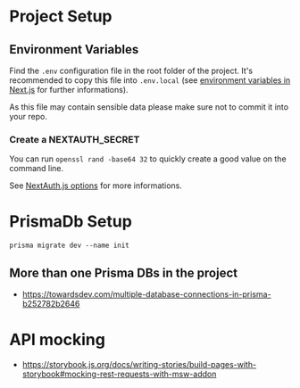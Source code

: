 
<Meta title="HomeWeb/Documentation/Getting Started" />

# Project Setup

## Environment Variables
Find the `.env` configuration file in the root folder of the project.
It's recommended to copy this file into `.env.local`
(see [environment variables in Next.js](https://nextjs.org/docs/pages/building-your-application/configuring/environment-variables)
for further informations).

As this file may contain sensible data please make sure not to commit it into your repo.

<Table 
headers={['Setting','Description','Example']}
rows={[
    ['VIDEODB_WEB_API_URL','Url to the VideoDB API server','VIDEODB_WEB_API_URL="https://yourserver.de/"'],
    ['NEXTAUTH_SECRET','A random string is used to hash tokens, sign/encrypt cookies and generate cryptographic keys.','NEXTAUTH_SECRET="c6/ob+/DwWOAu46M9nPpMUzZtdPN2hlAy3pgQ4dg="'],
    ['DEFAULT_VIEWGROUP','VideoDB Users belong to viewgroups. For now we have just one fixed.','DEFAULT_VIEWGROUP="VG_Default"',]
]}/>

### Create a NEXTAUTH_SECRET

You can run `openssl rand -base64 32` to quickly create a good value on the command line.

See [NextAuth.js options](https://next-auth.js.org/configuration/options) for more informations.

# PrismaDb Setup

`prisma migrate dev --name init`

## More than one Prisma DBs in the project

- https://towardsdev.com/multiple-database-connections-in-prisma-b252782b2646

# API mocking

- https://storybook.js.org/docs/writing-stories/build-pages-with-storybook#mocking-rest-requests-with-msw-addon
